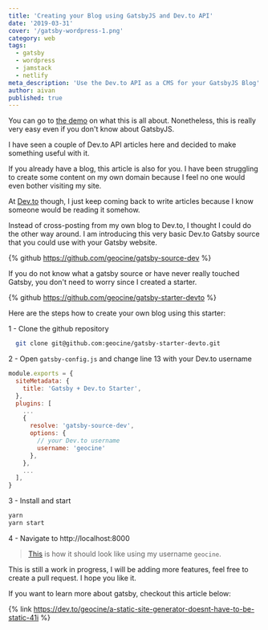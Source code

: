```yaml
---
title: 'Creating your Blog using GatsbyJS and Dev.to API'
date: '2019-03-31'
cover: '/gatsby-wordpress-1.png'
category: web
tags:
  - gatsby
  - wordpress
  - jamstack
  - netlify
meta_description: 'Use the Dev.to API as a CMS for your GatsbyJS Blog'
author: aivan
published: true
---
```


You can go to [the demo](https://gatsby-starter-devto.netlify.com/) on what this is all about. Nonetheless, this is really very easy even if you don't know about GatsbyJS.

I have seen a couple of Dev.to API articles here and decided to make something useful with it.

If you already have a blog, this article is also for you. I have been struggling to create some content on my own domain because I feel no one would even bother visiting my site.

At [Dev.to](https://dev.to) though, I just keep coming back to write articles because I know someone would be reading it somehow.

Instead of cross-posting from my own blog to Dev.to, I thought I could do the other way around. I am introducing this very basic Dev.to Gatsby source that you could use with your Gatsby website.

{% github https://github.com/geocine/gatsby-source-dev %}

If you do not know what a gatsby source or have never really touched Gatsby, you don't need to worry since I created a starter.

{% github https://github.com/geocine/gatsby-starter-devto %}

Here are the steps how to create your own blog using this starter:

1 - Clone the github repository

```sh
  git clone git@github.com:geocine/gatsby-starter-devto.git
```

2 - Open `gatsby-config.js` and change line 13 with your Dev.to username

```js
module.exports = {
  siteMetadata: {
    title: 'Gatsby + Dev.to Starter',
  },
  plugins: [
    ...
    {
      resolve: 'gatsby-source-dev',
      options: {
        // your Dev.to username
        username: 'geocine'
      },
    },
    ...
  ],
}
```

3 - Install and start

```sh
yarn
yarn start
```

4 - Navigate to http://localhost:8000

> [This](https://gatsby-starter-devto.netlify.com/) is how it should look like using my username `geocine`.

This is still a work in progress, I will be adding more features, feel free to create a pull request. I hope you like it.

If you want to learn more about gatsby, checkout this article below:

{% link https://dev.to/geocine/a-static-site-generator-doesnt-have-to-be-static-41i %}
